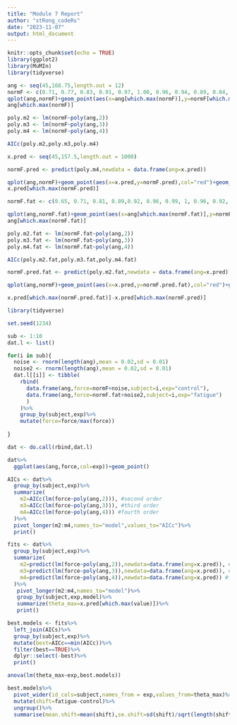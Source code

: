```yaml
---
title: "Module 7 Report"
author: "stRong_codeRs"
date: "2023-11-07"
output: html_document
---
```


```r
knitr::opts_chunk$set(echo = TRUE)
library(ggplot2)
library(MuMIn)
library(tidyverse)
```

```r
ang <- seq(45,168.75,length.out = 12)
normF <- c(0.71, 0.77, 0.83, 0.91, 0.97, 1.00, 0.96, 0.94, 0.89, 0.84, 0.77, 0.74)
qplot(ang,normF)+geom_point(aes(x=ang[which.max(normF)],y=normF[which.max(normF)]),col="red",size=4)
ang[which.max(normF)]
```

```r
poly.m2 <- lm(normF~poly(ang,2)) 
poly.m3 <- lm(normF~poly(ang,3)) 
poly.m4 <- lm(normF~poly(ang,4)) 

AICc(poly.m2,poly.m3,poly.m4) 

x.pred <- seq(45,157.5,length.out = 1000) 

normF.pred <- predict(poly.m4,newdata = data.frame(ang=x.pred)) 

qplot(ang,normF)+geom_point(aes(x=x.pred,y=normF.pred),col="red")+geom_point(aes(x=x.pred[which.max(normF.pred)],y=normF.pred[which.max(normF.pred)]),size=5,col="blue")
x.pred[which.max(normF.pred)]

normF.fat <- c(0.65, 0.71, 0.81, 0.89,0.92, 0.96, 0.99, 1, 0.96, 0.92, 0.84, 0.77) 

qplot(ang,normF.fat)+geom_point(aes(x=ang[which.max(normF.fat)],y=normF.fat[which.max(normF.fat)]),col="red",size=4)
ang[which.max(normF.fat)]

poly.m2.fat <- lm(normF.fat~poly(ang,2)) 
poly.m3.fat <- lm(normF.fat~poly(ang,3)) 
poly.m4.fat <- lm(normF.fat~poly(ang,4)) 

AICc(poly.m2.fat,poly.m3.fat,poly.m4.fat)

normF.pred.fat <- predict(poly.m2.fat,newdata = data.frame(ang=x.pred)) 

qplot(ang,normF)+geom_point(aes(x=x.pred,y=normF.pred.fat),col="red")+geom_point(aes(x=x.pred[which.max(normF.pred.fat)],y=normF.pred.fat[which.max(normF.pred.fat)]),size=5,col="blue")

x.pred[which.max(normF.pred.fat)]-x.pred[which.max(normF.pred)]

library(tidyverse)

set.seed(1234)

sub <- 1:10 
dat.l <- list() 

for(i in sub){
  noise <- rnorm(length(ang),mean = 0.02,sd = 0.01)
  noise2 <- rnorm(length(ang),mean = 0.02,sd = 0.01)
  dat.l[[i]] <- tibble(
    rbind(
      data.frame(ang,force=normF+noise,subject=i,exp="control"),
      data.frame(ang,force=normF.fat+noise2,subject=i,exp="fatigue")
      )  
    )%>%
    group_by(subject,exp)%>%
    mutate(force=force/max(force))
  
}

dat <- do.call(rbind,dat.l) 

dat%>%
  ggplot(aes(ang,force,col=exp))+geom_point()

AICs <- dat%>%
  group_by(subject,exp)%>%
  summarize(
    m2=AICc(lm(force~poly(ang,2))), #second order
    m3=AICc(lm(force~poly(ang,3))), #third order
    m4=AICc(lm(force~poly(ang,4))) #fourth order
  )%>%
  pivot_longer(m2:m4,names_to="model",values_to="AICc")%>%
  print()

fits <- dat%>%
  group_by(subject,exp)%>%
  summarize(
    m2=predict(lm(force~poly(ang,2)),newdata=data.frame(ang=x.pred)), #second order
    m3=predict(lm(force~poly(ang,3)),newdata=data.frame(ang=x.pred)), #third order
    m4=predict(lm(force~poly(ang,4)),newdata=data.frame(ang=x.pred)) #fourth order
  )%>%
   pivot_longer(m2:m4,names_to="model")%>%
   group_by(subject,exp,model)%>%
   summarize(theta_max=x.pred[which.max(value)])%>%
   print()

best.models <- fits%>%
  left_join(AICs)%>%
  group_by(subject,exp)%>%
  mutate(best=AICc==min(AICc))%>%
  filter(best==TRUE)%>%
  dplyr::select(-best)%>%
  print()

anova(lm(theta_max~exp,best.models))

best.models%>%
  pivot_wider(id_cols=subject,names_from = exp,values_from=theta_max)%>%
  mutate(shift=fatigue-control)%>%
  ungroup()%>%
  summarise(mean.shift=mean(shift),se.shift=sd(shift)/sqrt(length(shift)))

```